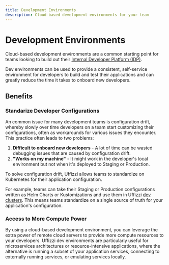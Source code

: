 ```yaml
---
title: Development Environments
description: Cloud-based development environments for your team
---
```



# Development Environments

Cloud-based development environments are a common starting point for teams looking to build out their 
[Internal Developer Platform (IDP)](core-concepts/internal-developer-platform).  

Dev environments can be used to provide a consistent, self-service environment for developers to build and test their applications 
and can greatly reduce the time it takes to onboard new developers. 

<Cards num={2}>
  <Cards.Card
    arrow
    title="Using Dev Clusters"
    href="/dev-environments/dev-clusters"
  >
  </Cards.Card>
  <Cards.Card
    arrow
    title="Configure Dev Evnironments with Skaffold"
    href="/dev-environments/skaffold"
  >
  </Cards.Card>
  <Cards.Card
    arrow
    title="Enable HTTPS for Dev Environments with Dev Ingress" 
    href="/ingress"
  >
  </Cards.Card>
  <Cards.Card
    arrow
    title="Managing Dev Resource Quotas"
    href="/cloud/resource-quotas"
  >
  </Cards.Card>
</Cards>

## Benefits

### Standarize Developer Configurations 

An common issue for many development teams is configuration drift, whereby slowly over time developers on a team start customizing their configurations, often as workarounds for various issues they encounter. This practice often leads to two problems:  
1. **Difficult to onboard new developers** - A lot of time can be wasted debugging issues that are caused by configuration drift.  
2. **"Works on my machine"** - It might work in the developer's local environment but not when it's deployed to Staging or Production.  

To solve configuration drift, Uffizzi allows teams to standardize on Kubernetes for their application configuration.  

For example, teams can take their Staging or Production configurations written as Helm Charts or Kustomizations and use them in Uffizzi [dev clusters](/dev-environments). This means teams standardize on a single source of truth for your application's configuration.  

### Access to More Compute Power

By using a cloud-based development environment, you can leverage the extra power of remote cloud servers to provide more compute resources to your developers. Uffizzi dev environments are particularly useful for microservices architectures or resource-intensive applications, where the alternative is running a subset of your application services, connecting to externally running services, or emulating services locally.

